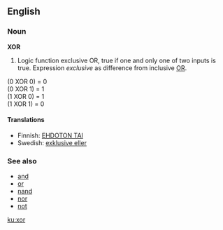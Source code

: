 ==English==
===Noun===
'''XOR'''
#Logic function exclusive OR, true if one and only one of two inputs is true. Expression ''exclusive'' as difference from inclusive [[OR]].

(0 XOR 0) = 0<br>
(0 XOR 1) = 1<br>
(1 XOR 0) = 1<br>
(1 XOR 1) = 0<br>

====Translations====

*Finnish: [[EHDOTON TAI]]
*Swedish: [[exklusive eller]]

===See also===
*[[and]]
*[[or]]
*[[nand]]
*[[nor]]
*[[not]]

[[ku:xor]]